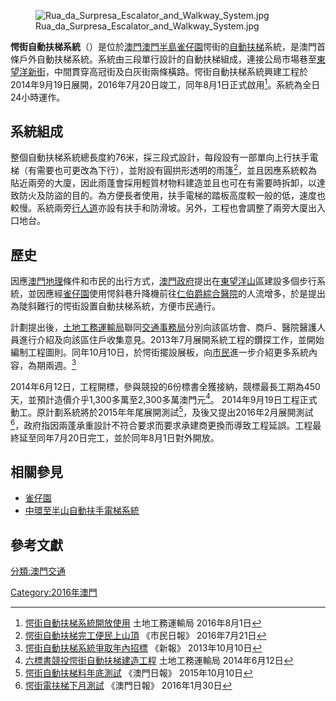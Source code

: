 [[File:Rua_da_Surpresa_Escalator_and_Walkway_System.jpg|thumb]]

'''愕街自動扶梯系統'''（{{lang-pt|Sistema de Escadas Rolantes da Rua da Surpresa}}）是位於[[澳門|澳門]][[澳門半島|澳門半島]][[雀仔園|雀仔園]]愕街的[[自動扶梯|自動扶梯]]系統，是澳門首條戶外自動扶梯系統。系統由三段單行設計的自動扶梯組成，連接公局市場巷至[[東望洋新街|東望洋新街]]，中間貫穿高冠街及白灰街兩條橫路。愕街自動扶梯系統興建工程於2014年9月19日展開，2016年7月20日竣工，同年8月1日正式啟用<ref>[http://www.gcs.gov.mo/showNews.php?DataUcn=102457&PageLang=C 愕街自動扶梯系統開放使用 ] 土地工務運輸局 2016年8月1日</ref>。系統為全日24小時運作。

==系統組成==
整個自動扶梯系統總長度約76米，採三段式設計，每段設有一部單向上行扶手電梯（有需要也可更改為下行），並附設有圓拱形透明的雨篷<ref>[http://www.shimindaily.net/v1/news/macau/%E6%84%95%E8%A1%97%E8%87%AA%E5%8B%95%E6%89%B6%E6%A2%AF%E5%AE%8C%E5%B7%A5%E4%BE%BF%E6%B0%91%E4%B8%8A%E5%B1%B1%E9%A0%82/ 愕街自動扶梯完工便民上山頂]{{dead link|date=2018年3月 |bot=InternetArchiveBot |fix-attempted=yes }} 《市民日報》 2016年7月21日</ref>，並且因應系統較為貼近兩旁的大廈，因此雨蓬會採用輕質材物料建造並且也可在有需要時拆卸，以達致防火及防盜的目的。為方便長者使用，扶手電梯的踏板高度較一般的低，速度也較慢。系統兩旁[[行人道|行人道]]亦設有扶手和防滑坡。另外，工程也會調整了兩旁大廈出入口地台。

==歷史==
因應[[澳門地理|澳門地理]]條件和市民的出行方式，[[澳門政府|澳門政府]]提出在[[東望洋山|東望洋山]]區建設多個步行系統，並因應經[[雀仔園|雀仔園]]使用愕斜巷升降機前往[[仁伯爵綜合醫院|仁伯爵綜合醫院]]的人流增多，於是提出為陡斜難行的愕街設置自動扶梯系統，方便市民通行。

計劃提出後，[[土地工務運輸局|土地工務運輸局]]聯同[[交通事務局|交通事務局]]分別向該區坊會、商戶、醫院醫護人員進行介紹及向該區住戶收集意見。2013年7月展開系統工程的鑽探工作，並開始編制工程圖則。同年10月10日，於愕街擺設展板，向[[澳門市民|市民]]進一步介紹更多系統內容，為期兩週。<ref>[http://www.macauhp.com/news.php?act=content&conid=5071 愕街自動扶梯系統爭取年內招標]{{Dead link|date=2018年7月 |bot=InternetArchiveBot |fix-attempted=no }} 《新報》 2013年10月10日</ref>

2014年6月12日，工程開標，參與競投的6份標書全獲接納，競標最長工期為450天，並預計造價介乎1,300多萬至2,300多萬澳門元<ref>[http://www.dssopt.gov.mo/zh_HANT/home/latestNews/id/28/news_id/1577/type/show 六標書競投愕街自動扶梯建造工程] 土地工務運輸局 2014年6月12日</ref>。
2014年9月19日工程正式動工。原計劃系統將於2015年年尾展開測試<ref>[http://www.macauhp.com/news.php?act=content&conid=5071 愕街自動扶梯料年底測試]{{Dead link|date=2018年7月 |bot=InternetArchiveBot |fix-attempted=no }} 《澳門日報》 2015年10月10日</ref>，及後又提出2016年2月展開測試<ref>[http://www.macaodaily.com/html/2016-01/30/content_1064131.htm 愕街電扶梯下月測試]{{dead link|date=2018年3月 |bot=InternetArchiveBot |fix-attempted=yes }} 《澳門日報》 2016年1月30日</ref>，政府指因兩蓬承重設計不符合要求而要求承建商更換而導致工程延誤。工程最終延至同年7月20日完工，並於同年8月1日對外開放。

==相關參見==
*[[雀仔園|雀仔園]]
*[[中環至半山自動扶手電梯系統|中環至半山自動扶手電梯系統]]

==參考文獻==
{{reflist|2}}

[[分類:澳門交通|分類:澳門交通]]
[[Category:2016年澳門|Category:2016年澳門]]